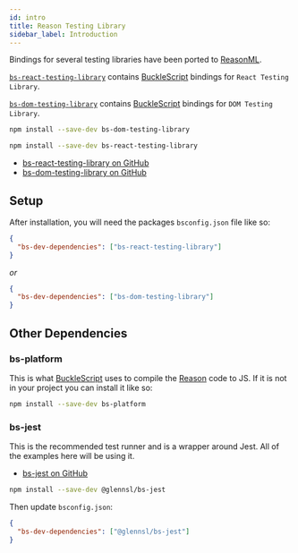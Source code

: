 ```yaml
---
id: intro
title: Reason Testing Library
sidebar_label: Introduction
---
```


Bindings for several testing libraries have been ported to [ReasonML][re].

[`bs-react-testing-library`][gh-react] contains
[BuckleScript](https://bucklescript.github.io/) bindings for
`React Testing Library`.

[`bs-dom-testing-library`][gh-dom] contains [BuckleScript][bs] bindings for
`DOM Testing Library`.

```bash npm2yarn
npm install --save-dev bs-dom-testing-library
```

```bash npm2yarn
npm install --save-dev bs-react-testing-library
```

- [bs-react-testing-library on GitHub][gh-react]
- [bs-dom-testing-library on GitHub][gh-dom]

[gh-dom]: https://github.com/wyze/bs-dom-testing-library
[gh-react]: https://github.com/wyze/bs-react-testing-library

## Setup

After installation, you will need the packages `bsconfig.json` file like so:

```json
{
  "bs-dev-dependencies": ["bs-react-testing-library"]
}
```

_or_

```json
{
  "bs-dev-dependencies": ["bs-dom-testing-library"]
}
```

## Other Dependencies

### bs-platform

This is what [BuckleScript][bs] uses to compile the [Reason][re] code to JS. If
it is not in your project you can install it like so:

```bash npm2yarn
npm install --save-dev bs-platform
```

### bs-jest

This is the recommended test runner and is a wrapper around Jest. All of the
examples here will be using it.

- [bs-jest on GitHub](https://github.com/glennsl/bs-jest)

```bash npm2yarn
npm install --save-dev @glennsl/bs-jest
```

Then update `bsconfig.json`:

```json
{
  "bs-dev-dependencies": ["@glennsl/bs-jest"]
}
```

[bs]: https://bucklescript.github.io/
[re]: https://reasonml.github.io/
